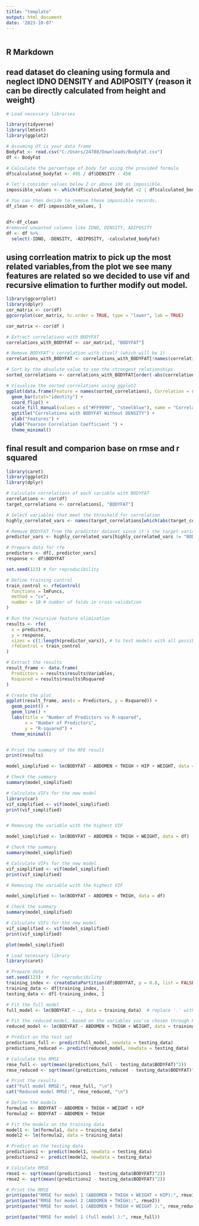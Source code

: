 ---
title: "template"
output: html_document
date: '2023-10-07'
---

```{r setup, include=FALSE}

```

## R Markdown


## read dataset do cleaning using formula and neglect IDNO DENSITY and ADIPOSITY (reason it can be directly calculated from height and weight) 

```{r read data}
# Load necessary libraries

library(tidyverse)
library(lmtest)
library(ggplot2)

# Assuming df is your data frame
BodyFat <- read.csv("C:/Users/24788/Downloads/BodyFat.csv")
df <- BodyFat

# Calculate the percentage of body fat using the provided formula
df$calculated_bodyfat <- 495 / df$DENSITY - 450

# let's consider values below 2 or above 100 as impossible.
impossible_values <- which(df$calculated_bodyfat <2 | df$calculated_bodyfat > 50|df$BODYFAT<2|df$BODYFAT>50)

# You can then decide to remove these impossible records.
df_clean <- df[-impossible_values, ]


df<-df_clean
#removed unwanted columns like IDNO, DENSITY, ADIPOSITY
df <- df %>%
  select(-IDNO, -DENSITY, -ADIPOSITY, -calculated_bodyfat)

```


## using corrleation matrix to pick up the most related variables,from the plot we see many features are related so we decided to use vif and recursive elimation to further modify out model.

```{r fig.width=14, fig.height=8}

library(ggcorrplot)
library(dplyr)
cor_matrix <- cor(df)
ggcorrplot(cor_matrix, hc.order = TRUE, type = "lower", lab = TRUE)

cor_matrix <- cor(df )

# Extract correlations with BODYFAT
correlations_with_BODYFAT <- cor_matrix[, "BODYFAT"]

# Remove BODYFAT's correlation with itself (which will be 1)
correlations_with_BODYFAT <- correlations_with_BODYFAT[!names(correlations_with_BODYFAT) %in% "BODYFAT"]

# Sort by the absolute value to see the strongest relationships
sorted_correlations <- correlations_with_BODYFAT[order(-abs(correlations_with_BODYFAT))]

# Visualize the sorted correlations using ggplot2
ggplot(data.frame(Feature = names(sorted_correlations), Correlation = sorted_correlations), aes(x=reorder(Feature, Correlation), y=abs(Correlation), fill=Correlation > 0)) +
  geom_bar(stat="identity") +
  coord_flip() +
  scale_fill_manual(values = c("#FF9999", "steelblue"), name = "Correlation", breaks = c(TRUE, FALSE), labels = c("Positive", "Negative")) +
  ggtitle("Correlations with BODYFAT Without DENSITY") +
  xlab("Features") +
  ylab("Pearson Correlation Coefficient ") +
  theme_minimal()
```

## final result and comparion base on rmse and r squared

```{r combined rfe and vif}
library(caret)
library(ggplot2)
library(dplyr)

# Calculate correlations of each variable with BODYFAT
correlations <- cor(df)
target_correlations <- correlations[, "BODYFAT"]

# Select variables that meet the threshold for correlation
highly_correlated_vars <- names(target_correlations[which(abs(target_correlations) > 0.5)])

# Remove BODYFAT from the predictor dataset since it's the target variable
predictor_vars <- highly_correlated_vars[highly_correlated_vars != "BODYFAT"]

# Prepare data for rfe
predictors <- df[, predictor_vars]
response <- df$BODYFAT

set.seed(123) # for reproducibility

# Define training control
train_control <- rfeControl(
  functions = lmFuncs,
  method = "cv",
  number = 10 # number of folds in cross-validation
)

# Run the recursive feature elimination
results <- rfe(
  x = predictors, 
  y = response,
  sizes = c(1:length(predictor_vars)), # to test models with all possible numbers of predictors
  rfeControl = train_control
)

# Extract the results
result_frame <- data.frame(
  Predictors = results$results$Variables, 
  Rsquared = results$results$Rsquared
)

# Create the plot
ggplot(result_frame, aes(x = Predictors, y = Rsquared)) + 
  geom_point() +
  geom_line() +
  labs(title = "Number of Predictors vs R-squared",
       x = "Number of Predictors",
       y = "R-squared") +
  theme_minimal()


# Print the summary of the RFE result
print(results)

model_simplified <- lm(BODYFAT ~ ABDOMEN + THIGH + HIP + WEIGHT, data = df)

# Check the summary
summary(model_simplified)

# Calculate VIFs for the new model
library(car)
vif_simplified <- vif(model_simplified)
print(vif_simplified)


# Removing the variable with the highest VIF

model_simplified <- lm(BODYFAT ~ ABDOMEN + THIGH + WEIGHT, data = df)

# Check the summary
summary(model_simplified)

# Calculate VIFs for the new model
vif_simplified <- vif(model_simplified)
print(vif_simplified)

# Removing the variable with the highest VIF

model_simplified <- lm(BODYFAT ~ ABDOMEN + THIGH, data = df)

# Check the summary
summary(model_simplified)

# Calculate VIFs for the new model
vif_simplified <- vif(model_simplified)
print(vif_simplified)

plot(model_simplified)
```

```{r test rmse}
# Load necessary library
library(caret)

# Prepare data
set.seed(123)  # for reproducibility
training_index <- createDataPartition(df$BODYFAT, p = 0.8, list = FALSE)
training_data <- df[training_index, ]
testing_data <- df[-training_index, ]

# Fit the full model
full_model <- lm(BODYFAT ~ ., data = training_data)  # replace '.' with actual predictors if you haven't removed 'IDNO' and 'DENSITY'

# Fit the reduced model, based on the variables you've chosen through Pearson's correlation, recursive feature elimination, and VIF
reduced_model <- lm(BODYFAT ~ ABDOMEN + THIGH + WEIGHT, data = training_data)  # replace with your actual formula if different

# Predict on the test set
predictions_full <- predict(full_model, newdata = testing_data)
predictions_reduced <- predict(reduced_model, newdata = testing_data)

# Calculate the RMSE
rmse_full <- sqrt(mean((predictions_full - testing_data$BODYFAT)^2))
rmse_reduced <- sqrt(mean((predictions_reduced - testing_data$BODYFAT)^2))

# Print the results
cat("Full model RMSE:", rmse_full, "\n")
cat("Reduced model RMSE:", rmse_reduced, "\n")

# Define the models
formula1 <- BODYFAT ~ ABDOMEN + THIGH + WEIGHT + HIP
formula2 <- BODYFAT ~ ABDOMEN + THIGH

# Fit the models on the training data
model1 <- lm(formula1, data = training_data)
model2 <- lm(formula2, data = training_data)

# Predict on the testing data
predictions1 <- predict(model1, newdata = testing_data)
predictions2 <- predict(model2, newdata = testing_data)

# Calculate RMSE
rmse1 <- sqrt(mean((predictions1 - testing_data$BODYFAT)^2))
rmse2 <- sqrt(mean((predictions2 - testing_data$BODYFAT)^2))

# Print the RMSE
print(paste("RMSE for model 1 (ABDOMEN + THIGH + WEIGHT + HIP):", rmse1))
print(paste("RMSE for model 2 (ABDOMEN + THIGH):", rmse2))
print(paste("RMSE for model 1 (ABDOMEN + THIGH + WEIGHT ):", rmse_reduced))

print(paste("RMSE for model 1 (full model ):", rmse_full))




```
